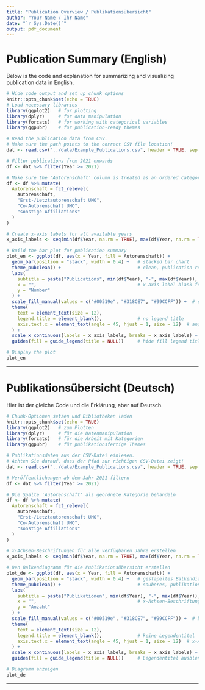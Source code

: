 ```yaml
---
title: "Publication Overview / Publikationsübersicht"
author: "Your Name / Ihr Name"
date: "`r Sys.Date()`"
output: pdf_document
---
```


# Publication Summary (English)
Below is the code and explanation for summarizing and visualizing publication data in English.

```r
# Hide code output and set up chunk options
knitr::opts_chunk$set(echo = TRUE)
# Load necessary libraries
library(ggplot2)   # for plotting
library(dplyr)     # for data manipulation
library(forcats)   # for working with categorical variables
library(ggpubr)    # for publication-ready themes
```

```r
# Read the publication data from CSV.
# Make sure the path points to the correct CSV file location!
dat <- read.csv("../data/Example_Publications.csv", header = TRUE, sep = ",")

# Filter publications from 2021 onwards
df <- dat %>% filter(Year >= 2021)

# Make sure the 'Autorenschaft' column is treated as an ordered categorical variable
df <- df %>% mutate(
  Autorenschaft = fct_relevel(
    Autorenschaft,
    "Erst-/Letztautorenschaft UMO",
    "Co-Autorenschaft UMO",
    "sonstige Affiliations"
  )
)
```

```r
# Create x-axis labels for all available years
x_axis_labels <- seq(min(df$Year, na.rm = TRUE), max(df$Year, na.rm = TRUE))

# Build the bar plot for publication summary
plot_en <- ggplot(df, aes(x = Year, fill = Autorenschaft)) +
  geom_bar(position = "stack", width = 0.4) +   # stacked bar chart
  theme_pubclean() +                            # clean, publication-ready theme
  labs(
    subtitle = paste("Publications", min(df$Year), "-", max(df$Year)),
    x = "",                                     # x-axis label blank for cleaner look
    y = "Number"
  ) +
  scale_fill_manual(values = c("#00519e", "#318CE7", "#99CCFF")) +  # set custom colors
  theme(
    text = element_text(size = 12),
    legend.title = element_blank(),             # no legend title
    axis.text.x = element_text(angle = 45, hjust = 1, size = 12)  # angled x-axis labels
  ) +
  scale_x_continuous(labels = x_axis_labels, breaks = x_axis_labels) +
  guides(fill = guide_legend(title = NULL))     # hide fill legend title

# Display the plot
plot_en
```

---

# Publikationsübersicht (Deutsch)
Hier ist der gleiche Code und die Erklärung, aber auf Deutsch.

```r
# Chunk-Optionen setzen und Bibliotheken laden
knitr::opts_chunk$set(echo = TRUE)
library(ggplot2)   # zum Plotten
library(dplyr)     # für die Datenmanipulation
library(forcats)   # für die Arbeit mit Kategorien
library(ggpubr)    # für publikationsfertige Themes
```

```r
# Publikationsdaten aus der CSV-Datei einlesen.
# Achten Sie darauf, dass der Pfad zur richtigen CSV-Datei zeigt!
dat <- read.csv("../data/Example_Publications.csv", header = TRUE, sep = ",")

# Veröffentlichungen ab dem Jahr 2021 filtern
df <- dat %>% filter(Year >= 2021)

# Die Spalte 'Autorenschaft' als geordnete Kategorie behandeln
df <- df %>% mutate(
  Autorenschaft = fct_relevel(
    Autorenschaft,
    "Erst-/Letztautorenschaft UMO",
    "Co-Autorenschaft UMO",
    "sonstige Affiliations"
  )
)
```

```r
# x-Achsen-Beschriftungen für alle verfügbaren Jahre erstellen
x_axis_labels <- seq(min(df$Year, na.rm = TRUE), max(df$Year, na.rm = TRUE))

# Den Balkendiagramm für die Publikationsübersicht erstellen
plot_de <- ggplot(df, aes(x = Year, fill = Autorenschaft)) +
  geom_bar(position = "stack", width = 0.4) +   # gestapeltes Balkendiagramm
  theme_pubclean() +                            # sauberes, publikationsfertiges Design
  labs(
    subtitle = paste("Publikationen", min(df$Year), "-", max(df$Year)),
    x = "",                                     # x-Achsen-Beschriftung leer für ein klares Layout
    y = "Anzahl"
  ) +
  scale_fill_manual(values = c("#00519e", "#318CE7", "#99CCFF")) +  # benutzerdefinierte Farben
  theme(
    text = element_text(size = 12),
    legend.title = element_blank(),             # keine Legendentitel
    axis.text.x = element_text(angle = 45, hjust = 1, size = 12)  # x-Achsen-Beschriftungen angeschrägt
  ) +
  scale_x_continuous(labels = x_axis_labels, breaks = x_axis_labels) +
  guides(fill = guide_legend(title = NULL))     # Legendentitel ausblenden

# Diagramm anzeigen
plot_de
```

---

<!--
Tips for beginners:
- Always check and update the file path to your CSV file before running the script.
- Install any missing packages in your R console: install.packages("ggplot2"); etc.
- Use RStudio for best experience with RMarkdown files.
- You can knit the file to PDF or HTML to see your results.
-->
